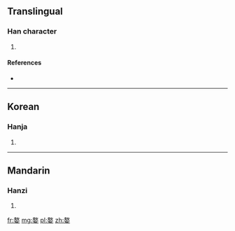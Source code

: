 ==Translingual==

===Han character===
{{Han char|rn=38|rad=女|as=11|sn=14|four=|canj=土大女 (GKV), 手大女 (QKV)}}

# {{defn|Han|sort=女11}}

====References====
* {{Han ref|kx=0270.240|dkj=06681|dj=0538.270|hdz=21075.070|uh=5AEF|ud=23279}}

----

==Korean==

===Hanja===
{{ko-hanja|hangeul=오|rv=o|mr=o}}

# {{defn|Korean|sort=女11}}

----

==Mandarin==

===Hanzi===
{{cmn-hanzi|pin=[[ào]] ([[ao4]])|wg=ao<sup>4</sup>}}

# {{defn|Mandarin|sort=女11}}

[[fr:嫯]]
[[mg:嫯]]
[[pl:嫯]]
[[zh:嫯]]